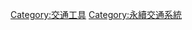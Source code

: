 {{Catmore}}

{{commonscat|Human-powered vehicles|{{PAGENAME}}}}

[[Category:交通工具|Category:交通工具]]
[[Category:永續交通系統|Category:永續交通系統]]